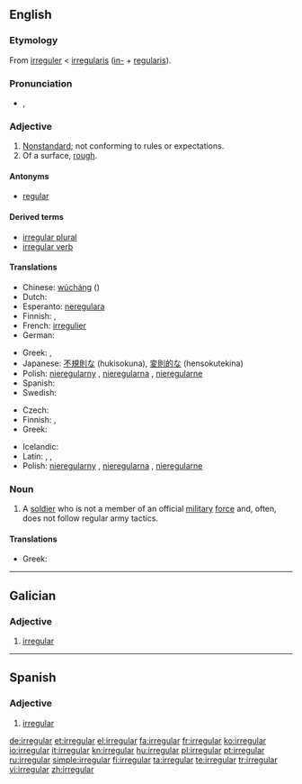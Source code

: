 {{wikipedia}}
{{also|irregulär}}
==English==

===Etymology===
From {{etyl|fro}} [[irreguler]] < {{etyl|ML.}} [[irregularis]] ([[in-#Latin|in-]] + [[regularis]]).

===Pronunciation===
* {{a|US}} {{IPA|/ɪˈrɛɡjəlɚ/}}, {{SAMPA|/I"rEgj@l@`/}}

===Adjective===
{{en-adj}}

# [[Nonstandard]]; not conforming to rules or expectations.
# Of a surface, [[rough]].

====Antonyms====
* [[regular]]

====Derived terms====
* [[irregular plural]]
* [[irregular verb]]

====Translations====
{{trans-top|nonstandard}}
* Chinese: [[wúcháng]] ({{zh-ts|無常|无常}})
* Dutch: {{t-|nl|onregelmatig}}
* Esperanto: [[neregulara]]
* Finnish: {{t-|fi|epäsäännöllinen}}, {{t-|fi|säännötön}}
* French: [[irregulier]]
* German: {{t-|de|irregulär}}
{{trans-mid}}
* Greek: {{t|el|ακανόνιστος|m|tr=akanónistos}}, {{t|el|αντικανονικός|m|tr=antikanonikós}}
* Japanese: [[不規則な]] (hukisokuna), [[変則的な]] (hensokutekina)
* Polish: [[nieregularny]] {{m}}, [[nieregularna]] {{f}}, [[nieregularne]] {{n}}
* Spanish: {{t-|es|irregular}}
* Swedish: {{t+|sv|oregelbunden}}
{{trans-bottom}}

{{trans-top|in grammar, applied to verbs}}
* Czech: {{t-|cs|nepravidelný|m}}
* Finnish: {{t-|fi|epäsäännöllinen}}, {{t-|fi|säännötön}}
* Greek: {{t+|el|ανώμαλος|tr=anómalos}}
{{trans-mid}}
* Icelandic: {{t+|is|óreglulegur|m}}
* Latin: {{t|la|anomalus|m}}, {{t|la|anomala|f}}, {{t|la|anomalum|n}}
* Polish: [[nieregularny]] {{m}}, [[nieregularna]] {{f}}, [[nieregularne]] {{n}}
{{trans-bottom}}

===Noun===
{{en-noun}}

# A [[soldier]] who is not a member of an official [[military]] [[force]] and, often, does not follow regular army tactics.

====Translations====
{{trans-top}}
* Greek: {{t+|el|άτακτος|m|tr=átaktos}}
{{trans-mid}}
{{trans-bottom}}

----

==Galician==

===Adjective===
{{gl-adj|f=irregular|pl=irregulares}}

# [[#English|irregular]]

----

==Spanish==

===Adjective===
{{es-adj|pl=irregulares}}

# [[#English|irregular]]

[[de:irregular]]
[[et:irregular]]
[[el:irregular]]
[[fa:irregular]]
[[fr:irregular]]
[[ko:irregular]]
[[io:irregular]]
[[it:irregular]]
[[kn:irregular]]
[[hu:irregular]]
[[pl:irregular]]
[[pt:irregular]]
[[ru:irregular]]
[[simple:irregular]]
[[fi:irregular]]
[[ta:irregular]]
[[te:irregular]]
[[tr:irregular]]
[[vi:irregular]]
[[zh:irregular]]